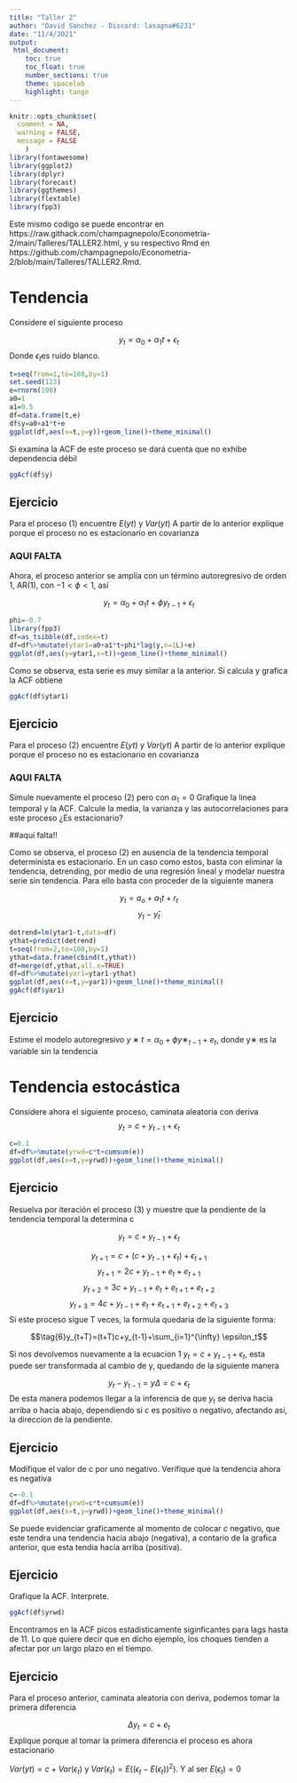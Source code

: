 ```yaml
---
title: "Taller 2"
author: "David Sanchez - Discord: lasagna#6231"
date: "11/4/2021"
output: 
 html_document:
    toc: true
    toc_float: true
    number_sections: true
    theme: spacelab
    highlight: tango
---
```


```r
knitr::opts_chunk$set(
  comment = NA, 
  warning = FALSE, 
  message = FALSE
    )
library(fontawesome)
library(ggplot2)
library(dplyr)
library(forecast)
library(ggthemes)
library(flextable)
library(fpp3)
```

Este mismo codigo se puede encontrar en https://raw.githack.com/champagnepolo/Econometria-2/main/Talleres/TALLER2.html, y su respectivo Rmd en https://github.com/champagnepolo/Econometria-2/blob/main/Talleres/TALLER2.Rmd.

# Tendencia 

Considere el siguiente proceso

$$\tag{1}y_t=\alpha_0 + \alpha_1 t + \epsilon_t$$
Donde $\epsilon_t$es ruido blanco.

```r
t=seq(from=1,to=100,by=1)
set.seed(123)
e=rnorm(100)
a0=1
a1=0.5
df=data.frame(t,e)
df$y=a0+a1*t+e
ggplot(df,aes(x=t,y=y))+geom_line()+theme_minimal()
```

Si examina la ACF de este proceso se dará cuenta que no exhibe dependencia débil

```r
ggAcf(df$y)
```

## Ejercicio 
Para el proceso (1) encuentre $E(yt)$ y $Var(yt)$ A partir de lo anterior explique porque el proceso no es estacionario en covarianza

### AQUI FALTA###

Ahora, el proceso anterior se amplía con un término autoregresivo de orden 1, AR(1), con $−1<ϕ<1$, así

$$\tag{2}y_t=\alpha_0 + \alpha_1 t + ϕy_{t-1} + \epsilon_t$$

```r
phi=-0.7
library(fpp3)
df=as_tsibble(df,index=t)
df=df%>%mutate(ytar1=a0+a1*t+phi*lag(y,n=1L)+e)
ggplot(df,aes(y=ytar1,x=t))+geom_line()+theme_minimal()
```

Como se observa, esta serie es muy similar a la anterior. Si calcula y grafica la ACF obtiene

```r
ggAcf(df$ytar1)
```

## Ejercicio 

Para el proceso (2) encuentre $E(yt)$ y $Var(yt)$ A partir de lo anterior explique porque el proceso no es estacionario en covarianza

### AQUI FALTA###

Simule nuevamente el proceso (2) pero con $\alpha_1=0$ Grafique la linea temporal y la ACF. Calcule la media, la varianza y las autocorrelaciones para este proceso ¿Es estacionario?

##aqui falta!!

Como se observa, el proceso (2) en ausencia de la tendencia temporal determinista es estacionario. En un caso como estos, basta con eliminar la tendencia, detrending, por medio de una regresión lineal y modelar nuestra serie sin tendencia. Para ello basta con proceder de la siguiente manera

$$\tag{Paso 1}y_t=a_o + a_1t + r_t$$
$$\tag{Paso 2}y_t- ŷ_t$$
```r
detrend=lm(ytar1~t,data=df)
ythat=predict(detrend)
t=seq(from=2,to=100,by=1) 
ythat=data.frame(cbind(t,ythat))
df=merge(df,ythat,all.x=TRUE)
df=df%>%mutate(yar1=ytar1-ythat)
ggplot(df,aes(x=t,y=yar1))+geom_line()+theme_minimal()
ggAcf(df$yar1)

```

## Ejercicio 

Estime el modelo autoregresivo $y∗t=α_0+ϕy∗_{t−1}+e_t$, donde y∗ es la variable sin la tendencia


# Tendencia estocástica

Considere ahora el siguiente proceso, caminata aleatoria con deriva
$$\tag{3}y_t=c+y_{t-1}+\epsilon_t$$

```r
c=0.1
df=df%>%mutate(yrwd=c*t+cumsum(e))
ggplot(df,aes(x=t,y=yrwd))+geom_line()+theme_minimal()
```

## Ejercicio 

Resuelva por iteración el proceso (3) y muestre que la pendiente de la tendencia temporal la determina c

$$\tag{1}y_t=c+y_{t-1}+\epsilon_t$$

$$\tag{2}y_{t+1}=c+(c+y_{t-1}+\epsilon_{t})+\epsilon_{t+1}$$
$$\tag{3}y_{t+1}=2c+y_{t-1}+e_t+e_{t+1}$$
$$\tag{4}y_{t+2}=3c+ y_{t-1}+e_t+e_{t+1}+e_{t+2}$$
$$\tag{5}y_{t+3}=4c+y_{t-1}+e_t+e_{t+1}+e_{t+2}+e_{t+3}$$
Si este proceso sigue T veces, la formula quedaria de la siguiente forma:

$$\tag{6}y_{t+T}=(t+T)c+y_{t-1}+\sum_{i=1}^{\infty} \epsilon_t$$

Si nos devolvemos nuevamente a la ecuacion 1 $y_t=c+y_{t-1}+\epsilon_t$, esta puede ser transformada al cambio de y, quedando de la siguiente manera 

$$\tag{7}y_t-y_{t-1}=y\Delta=c+\epsilon_t $$
De esta manera podemos llegar a la inferencia de que $y_t$ se deriva hacia arriba o hacia abajo, dependiendo si $c$ es positivo o negativo, afectando asi, la direccion de la pendiente.

## Ejercicio 

Modifique el valor de c por uno negativo. Verifique que la tendencia ahora es negativa

```r
c=-0.1
df=df%>%mutate(yrwd=c*t+cumsum(e))
ggplot(df,aes(x=t,y=yrwd))+geom_line()+theme_minimal()
```

Se puede evidenciar graficamente al momento de colocar $c$ negativo, que este tendra una tendencia hacia abajo (negativa), a contario de la grafica anterior, que esta tendia hacia arriba (positiva).

## Ejercicio

Grafique la ACF. Interprete.

```r
ggAcf(df$yrwd)
```

Encontramos en la ACF picos estadisticamente siginficantes para lags hasta de 11. Lo que quiere decir que en dicho ejemplo, los choques tienden a afectar por un largo plazo en el tiempo.

## Ejercicio

Para el proceso anterior, caminata aleatoria con deriva, podemos tomar la primera diferencia

$$\tag{4}\Delta y_t=c+e_t$$
Explique porque al tomar la primera diferencia el proceso es ahora estacionario

$Var(yt)=c+Var(\epsilon_t)$ y $Var(\epsilon_t)=E((\epsilon_t-E(\epsilon_t))^2)$.
Y al ser $E(\epsilon_t)=0$


